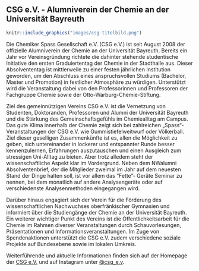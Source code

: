 ## CSG e.V. - Alumniverein der Chemie an der Universität Bayreuth {#csg}

```r
knitr::include_graphics("images/csg-titelbild.png")
```

Die Chemiker Spass Gesellschaft e.V. (CSG e.V.) ist seit August 2008 der offizielle Alumniverein der Chemie an der Universität Bayreuth.
Bereits ein Jahr vor Vereinsgründung richtete die dahinter stehende studentische Initiative den ersten Graduiertentag der Chemie in der Stadthalle aus.
Dieser Absolvententag ist mittlerweile zu einer festen jährlichen Institution geworden, um den Abschluss eines anspruchsvollen Studiums (Bachelor, Master und Promotion) in festlicher Atmosphäre zu würdigen.
Unterstützt wird die Veranstaltung dabei von den Professorinnen und Professoren der Fachgruppe Chemie sowie der Otto-Warburg-Chemie-Stiftung.

Ziel des gemeinnützigen Vereins CSG e.V. ist die Vernetzung von Studenten, Doktoranden, Professoren und Alumni der Universität Bayreuth und die Stärkung des Gemeinschaftsgefühls im Chemiealltag am Campus.
Das gute Klima innerhalb der Chemie zeigt sich bei zahlreichen „Spass“- Veranstaltungen der CSG e.V. wie Gummistiefelweitwurf oder Völkerball.
Ziel dieser geselligen Zusammenkünfte ist es, allen die Möglichkeit zu geben, sich untereinander in lockerer und entspannter Runde besser kennenzulernen,
Erfahrungen auszutauschen und einen Ausgleich zum stressigen Uni-Alltag zu bieten. Aber trotz alledem steht der wissenschaftliche Aspekt klar im Vordergrund.
Neben dem NWalumni Absolventenbrief, der die Mitglieder zweimal im Jahr auf dem neuesten Stand der Dinge halten soll, ist vor allem das "Fette"- Geräte Seminar zu nennen,
bei dem monatlich auf andere Analysengeräte oder auf verschiedenste Analysenmethoden eingegangen wird.

Darüber hinaus engagiert sich der Verein für die Förderung des wissenschaftlichen Nachwuchses oberfränkischer Gymnasien und informiert über die Studiengänge der Chemie an der Universität Bayreuth.
Ein weiterer wichtiger Punkt des Vereins ist die Öffentlichkeitsarbeit für die Chemie im Rahmen diverser Veranstaltungen durch Schauvorlesungen, Präsentationen und Informationsveranstaltungen.
Im Zuge von Spendenaktionen unterstützt die CSG e.V. zudem verschiedene soziale Projekte auf Bundesebene sowie im lokalen Umkreis.

Weiterführende und aktuelle Informationen finden sich auf der Homepage der [CSG e.V.](https://www.csg.uni-bayreuth.de/de/index.html) und auf Instagram unter [\@csg_e.v](https://www.instagram.com/csg_e.v).